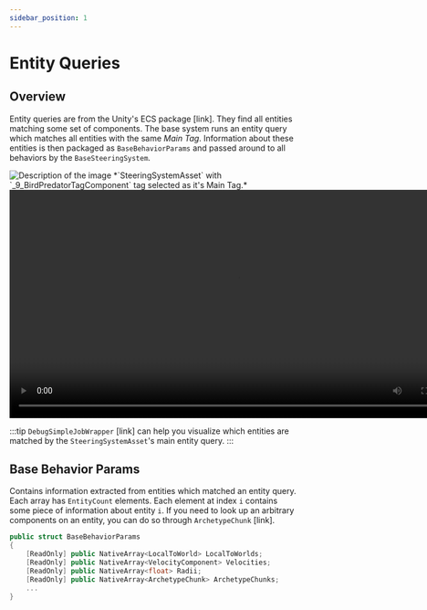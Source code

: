 ```yaml
---
sidebar_position: 1
---
```


# Entity Queries

## Overview

Entity queries are from the Unity's ECS package [link]. They find all entities matching some set of components. The base system runs an entity query which matches all entities with the same *Main Tag*. Information about these entities is then packaged as `BaseBehaviorParams` and passed around to all behaviors by the `BaseSteeringSystem`.

<img src="/img/core/EntityQuery.png" alt="Description of the image"/>
*`SteeringSystemAsset` with `_9_BirdPredatorTagComponent` tag selected as it's Main Tag.*

<video controls width="800">
    <source src="/videos/SimpleDebugJob.mp4" type="video/mp4" />
    Your browser does not support the video tag.
</video>

:::tip
`DebugSimpleJobWrapper` [link] can help you visualize which entities are matched by the `SteeringSystemAsset`'s main entity query.
:::
## Base Behavior Params

Contains information extracted from entities which matched an entity query. Each array has `EntityCount` elements. Each element at index `i` contains some piece of information about entity `i`. If you need to look up an arbitrary components on an entity, you can do so through `ArchetypeChunk` [link].

```csharp title="BaseBehaviorParams.cs"
public struct BaseBehaviorParams
{
    [ReadOnly] public NativeArray<LocalToWorld> LocalToWorlds;
    [ReadOnly] public NativeArray<VelocityComponent> Velocities;
    [ReadOnly] public NativeArray<float> Radii;
    [ReadOnly] public NativeArray<ArchetypeChunk> ArchetypeChunks;
    ...
}
```